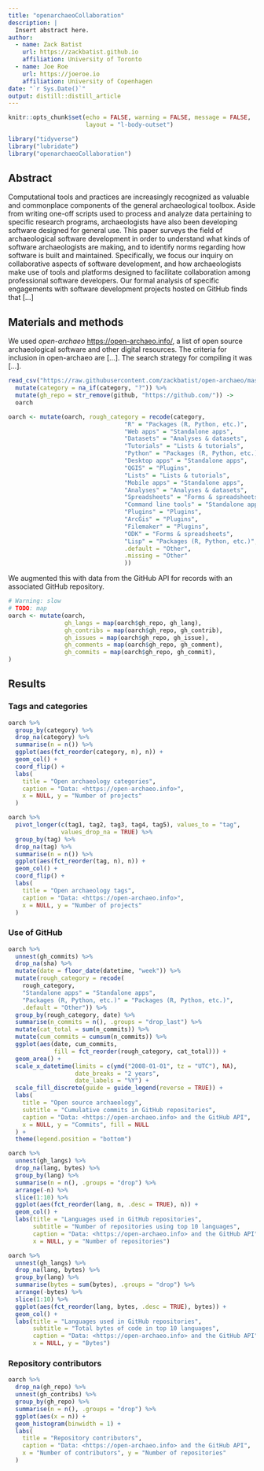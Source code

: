 ```yaml
---
title: "openarchaeoCollaboration"
description: |
  Insert abstract here.
author:
  - name: Zack Batist
    url: https://zackbatist.github.io
    affiliation: University of Toronto
  - name: Joe Roe
    url: https://joeroe.io
    affiliation: University of Copenhagen
date: "`r Sys.Date()`"
output: distill::distill_article
---
```


```r
knitr::opts_chunk$set(echo = FALSE, warning = FALSE, message = FALSE,
                      layout = "l-body-outset")
```

```r
library("tidyverse")
library("lubridate")
library("openarchaeoCollaboration")
```

## Abstract
Computational tools and practices are increasingly recognized as valuable and commonplace components of the general archaeological toolbox. Aside from writing one-off scripts used to process and analyze data pertaining to specific research programs, archaeologists have also been developing software designed for general use. This paper surveys the field of archaeological software development in order to understand what kinds of software archaeologists are making, and to identify norms regarding how software is built and maintained. Specifically, we focus our inquiry on collaborative aspects of software development, and how archaeologists make use of tools and platforms designed to facilitate collaboration among professional software developers. Our formal analysis of specific engagements with software development projects hosted on GitHub finds that [...]

## Materials and methods

We used *open-archaeo* <https://open-archaeo.info/>, a list of open source archaeological software and other digital resources.
The criteria for inclusion in open-archaeo are [...].
The search strategy for compiling it was [...].

```r
read_csv("https://raw.githubusercontent.com/zackbatist/open-archaeo/master/open-archaeo.csv") %>% 
  mutate(category = na_if(category, "?")) %>% 
  mutate(gh_repo = str_remove(github, "https://github.com/")) ->
  oarch

oarch <- mutate(oarch, rough_category = recode(category,
                                 "R" = "Packages (R, Python, etc.)",
                                 "Web apps" = "Standalone apps",
                                 "Datasets" = "Analyses & datasets",
                                 "Tutorials" = "Lists & tutorials",
                                 "Python" = "Packages (R, Python, etc.)",
                                 "Desktop apps" = "Standalone apps",
                                 "QGIS" = "Plugins",
                                 "Lists" = "Lists & tutorials",
                                 "Mobile apps" = "Standalone apps",
                                 "Analyses" = "Analyses & datasets",
                                 "Spreadsheets" = "Forms & spreadsheets",
                                 "Command line tools" = "Standalone apps",
                                 "Plugins" = "Plugins",
                                 "ArcGis" = "Plugins",
                                 "Filemaker" = "Plugins",
                                 "ODK" = "Forms & spreadsheets",
                                 "Lisp" = "Packages (R, Python, etc.)",
                                 .default = "Other",
                                 .missing = "Other"
                                 ))
```

We augmented this with data from the GitHub API for records with an associated GitHub repository.

```r
# Warning: slow
# TODO: map
oarch <- mutate(oarch,
                gh_langs = map(oarch$gh_repo, gh_lang),
                gh_contribs = map(oarch$gh_repo, gh_contrib),
                gh_issues = map(oarch$gh_repo, gh_issue),
                gh_comments = map(oarch$gh_repo, gh_comment),
                gh_commits = map(oarch$gh_repo, gh_commit),
)
```

## Results

### Tags and categories

```r
oarch %>% 
  group_by(category) %>% 
  drop_na(category) %>% 
  summarise(n = n()) %>% 
  ggplot(aes(fct_reorder(category, n), n)) +
  geom_col() +
  coord_flip() +
  labs(
    title = "Open archaeology categories",
    caption = "Data: <https://open-archaeo.info>",
    x = NULL, y = "Number of projects"
  )
```

```r
oarch %>% 
  pivot_longer(c(tag1, tag2, tag3, tag4, tag5), values_to = "tag", 
               values_drop_na = TRUE) %>% 
  group_by(tag) %>%
  drop_na(tag) %>%
  summarise(n = n()) %>%
  ggplot(aes(fct_reorder(tag, n), n)) +
  geom_col() +
  coord_flip() +
  labs(
    title = "Open archaeology tags",
    caption = "Data: <https://open-archaeo.info>",
    x = NULL, y = "Number of projects"
  )
```

### Use of GitHub

```r
oarch %>% 
  unnest(gh_commits) %>% 
  drop_na(sha) %>% 
  mutate(date = floor_date(datetime, "week")) %>% 
  mutate(rough_category = recode(
    rough_category,
    "Standalone apps" = "Standalone apps",
    "Packages (R, Python, etc.)" = "Packages (R, Python, etc.)",
    .default = "Other")) %>% 
  group_by(rough_category, date) %>% 
  summarise(n_commits = n(), .groups = "drop_last") %>% 
  mutate(cat_total = sum(n_commits)) %>% 
  mutate(cum_commits = cumsum(n_commits)) %>% 
  ggplot(aes(date, cum_commits, 
             fill = fct_reorder(rough_category, cat_total))) +
  geom_area() +
  scale_x_datetime(limits = c(ymd("2008-01-01", tz = "UTC"), NA),
                   date_breaks = "2 years",
                   date_labels = "%Y") +
  scale_fill_discrete(guide = guide_legend(reverse = TRUE)) +
  labs(
    title = "Open source archaeology",
    subtitle = "Cumulative commits in GitHub repositories",
    caption = "Data: <https://open-archaeo.info> and the GitHub API",
    x = NULL, y = "Commits", fill = NULL
  ) +
  theme(legend.position = "bottom")
```

```r
oarch %>% 
  unnest(gh_langs) %>% 
  drop_na(lang, bytes) %>% 
  group_by(lang) %>% 
  summarise(n = n(), .groups = "drop") %>% 
  arrange(-n) %>% 
  slice(1:10) %>% 
  ggplot(aes(fct_reorder(lang, n, .desc = TRUE), n)) +
  geom_col() +
  labs(title = "Languages used in GitHub repositories",
       subtitle = "Number of repositories using top 10 languages",
       caption = "Data: <https://open-archaeo.info> and the GitHub API",
       x = NULL, y = "Number of repositories")

oarch %>% 
  unnest(gh_langs) %>% 
  drop_na(lang, bytes) %>% 
  group_by(lang) %>% 
  summarise(bytes = sum(bytes), .groups = "drop") %>% 
  arrange(-bytes) %>% 
  slice(1:10) %>% 
  ggplot(aes(fct_reorder(lang, bytes, .desc = TRUE), bytes)) +
  geom_col() +
  labs(title = "Languages used in GitHub repositories",
       subtitle = "Total bytes of code in top 10 languages",
       caption = "Data: <https://open-archaeo.info> and the GitHub API",
       x = NULL, y = "Bytes")
```

### Repository contributors

```r
oarch %>% 
  drop_na(gh_repo) %>% 
  unnest(gh_contribs) %>% 
  group_by(gh_repo) %>% 
  summarise(n = n(), .groups = "drop") %>% 
  ggplot(aes(x = n)) +
  geom_histogram(binwidth = 1) +
  labs(
    title = "Repository contributors",
    caption = "Data: <https://open-archaeo.info> and the GitHub API",
    x = "Number of contributors", y = "Number of repositories"
  )
```
